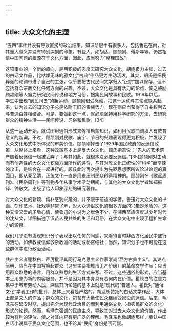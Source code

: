 ```yaml
---
---
---
```

title: 大众文化的主题
---



“五四”事件并没有导致直接的政治结果，知识阶层中有很多人，包括鲁迅在内，对其重大意义并没有特别深刻的印象。有些人，如胡适、顾颉刚、傅斯年等，仍然相信中国问题的根源在于文化方面，因此，应当努力“整理国故”。

这项事业的一个新的趋向，是用积极的态度去研究大众文化。胡适极力主张，过去的白话文作品，比枯燥无味的雅文化“古典”作品更为生动活泼。其实，胡氏是把民粹派的论调带进了自己的主张，似乎要把古代民间文学归入“正宗”加以保存，但不包括群众宗教文化任何方面的兴趣。不过，大众文化是具有活力的论点，使之鼓励顾颉刚等人努力研究民间传说和地方习俗，搜集民间故事和民歌。1919年以后，学生中出现“到民间去”的新运动，顾颉刚很受感动，把这一运动与其论点联系起来，认为过去的知识分子总是依附于旧的贵族势力，现在则应当获得了自主权利去与普通百姓相结合。可是，要做到这一点，就必须坚持用科学研究的方法，去研究群众的精神生活——民间传说、习俗和民歌。[34]

从这一运动开始，就试图用通俗形式来传播启蒙知识，如利用民歌曲调填入有教育意义的新词。不过，顾颉刚对民歌、庙宇、节日的兴趣表现得更为积极，并发现了大众文化形式中所体现的审美价值。顾颉刚抨击了1929年国民政府的反迷信政策，从整体上来看，这种政策基本上是反大众文化。顾氏抱怨说：“先人的艺术遗产随着反迷信一起被丢弃了；与其如此，就根本没必要反迷信。”[35]顾颉刚对生动而有创造性的大众文化积极方面所作的评价，与其对雅文化正统性的“科学”而辛辣的攻击，是结合在一起进行的。顾氏此时再次提出为先驱思想家所议论过论题的真面目，即从秦至清，正统文化一直是用来压制民众创造精神的。顾颉刚在《歌谣周刊》、《民俗周刊》等刊物多年从事学术活动期间，与其他的大众文化学者如郑振铎、钟敬文，出版了给人印象深刻的研究著作。

对大众文化的新颖、纯朴感到兴趣的，并不限于前述的学者。鲁迅对大众文化的书画、刻印艺术、社戏等非常了解，对大众通俗文化的很多方面的兴趣是矛盾的。这种又憎又爱的矛盾心情，使鲁迅的小说为之增色不少。在湘西苗族区度过少年时代的沈从文，详细描述了汉苗人民共处的生活和习俗，在大众文化中出现了粗犷生命力的源泉。

我们几乎没有发现知识分子表现出以任何的同感，来看待当时非西方化居民中盛行的活动，如佛教或信仰驳杂教派的活动或秘密结社；当然，知识分子也不可能在这些群体中进行政治活动。

共产主义者瞿秋白，严厉批评其同行马克思主义作家崇尚“西方古典主义”。其论点简明，应当在中国写唤起群众（这里主要指城市无产阶级）的革命文学作品；应当用群众熟悉的语言，用群众熟悉的生活方式来写。不过，这些通俗的形式，应当基本上用来为新的内容服务，并不是因为其本身具有若何内在价值。瞿秋白的注意力集中于城市劳动人民，深信其所论述的基本上就是“现代的”普通人。瞿氏对“通俗文化”学者工作的批评，总体上来看是严格的。胡适所赞扬的白话文学作品，大体上都是文人的作品；群众的文化，包含有大量使民众继续受奴役的迷信。后来，毛泽东在延安时期，提出完全为现代政治目的而利用通俗文化（指农民群众的文化）形式的论题。然而，毛泽东强调的民族主义，导致其对过去大众文化的价值，作出较为有利的评价，使之对其内容有更广泛的理解。毛泽东也像胡适那样，承认中国白话小说属于民众文化范围，也不论其“民间”身份是否可疑。
